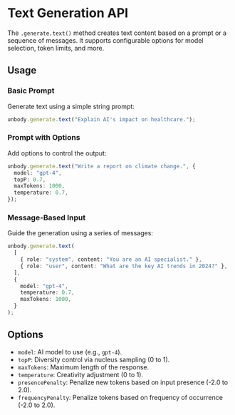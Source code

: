 # Text Generation API

The `.generate.text()` method creates text content based on a prompt or a sequence of messages. It supports configurable options for model selection, token limits, and more.

## Usage

### Basic Prompt
Generate text using a simple string prompt:
```typescript
unbody.generate.text("Explain AI's impact on healthcare.");
```

### Prompt with Options
Add options to control the output:
```typescript
unbody.generate.text("Write a report on climate change.", {
  model: "gpt-4",
  topP: 0.7,
  maxTokens: 1000,
  temperature: 0.7,
});
```

### Message-Based Input
Guide the generation using a series of messages:
```typescript
unbody.generate.text(
  [
    { role: "system", content: "You are an AI specialist." },
    { role: "user", content: "What are the key AI trends in 2024?" },
  ],
  {
    model: "gpt-4",
    temperature: 0.7,
    maxTokens: 1000,
  }
);
```

## Options
- `model`: AI model to use (e.g., `gpt-4`).
- `topP`: Diversity control via nucleus sampling (0 to 1).
- `maxTokens`: Maximum length of the response.
- `temperature`: Creativity adjustment (0 to 1).
- `presencePenalty`: Penalize new tokens based on input presence (-2.0 to 2.0).
- `frequencyPenalty`: Penalize tokens based on frequency of occurrence (-2.0 to 2.0).


